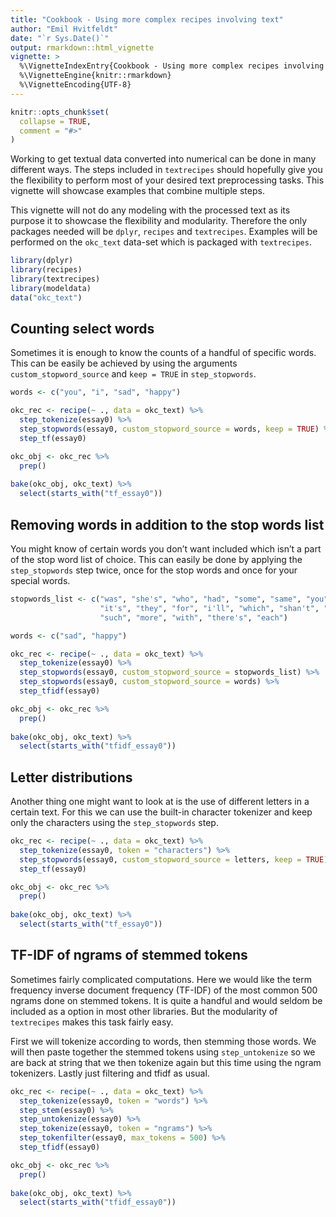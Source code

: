 ```yaml
---
title: "Cookbook - Using more complex recipes involving text"
author: "Emil Hvitfeldt"
date: "`r Sys.Date()`"
output: rmarkdown::html_vignette
vignette: >
  %\VignetteIndexEntry{Cookbook - Using more complex recipes involving text}
  %\VignetteEngine{knitr::rmarkdown}
  %\VignetteEncoding{UTF-8}
---
```


```r
knitr::opts_chunk$set(
  collapse = TRUE,
  comment = "#>"
)
```

Working to get textual data converted into numerical can be done in many different ways. The steps included in `textrecipes` should hopefully give you the flexibility to perform most of your desired text preprocessing tasks. This vignette will showcase examples that combine multiple steps.  

This vignette will not do any modeling with the processed text as its purpose it to showcase the flexibility and modularity. Therefore the only packages needed will be `dplyr`, `recipes` and `textrecipes`. Examples will be performed on the `okc_text` data-set which is packaged with `textrecipes`.

```r
library(dplyr)
library(recipes)
library(textrecipes)
library(modeldata)
data("okc_text")
```

## Counting select words

Sometimes it is enough to know the counts of a handful of specific words. This can be easily be achieved by using the arguments `custom_stopword_source` and `keep = TRUE` in `step_stopwords`. 

```r
words <- c("you", "i", "sad", "happy")

okc_rec <- recipe(~ ., data = okc_text) %>%
  step_tokenize(essay0) %>%
  step_stopwords(essay0, custom_stopword_source = words, keep = TRUE) %>% 
  step_tf(essay0)

okc_obj <- okc_rec %>%
  prep()
   
bake(okc_obj, okc_text) %>%
  select(starts_with("tf_essay0"))
```

## Removing words in addition to the stop words list

You might know of certain words you don't want included which isn't a part of the stop word list of choice. This can easily be done by applying the `step_stopwords` step twice, once for the stop words and once for your special words.

```r
stopwords_list <- c("was", "she's", "who", "had", "some", "same", "you", "most", 
                    "it's", "they", "for", "i'll", "which", "shan't", "we're", 
                    "such", "more", "with", "there's", "each")

words <- c("sad", "happy")

okc_rec <- recipe(~ ., data = okc_text) %>%
  step_tokenize(essay0) %>%
  step_stopwords(essay0, custom_stopword_source = stopwords_list) %>% 
  step_stopwords(essay0, custom_stopword_source = words) %>% 
  step_tfidf(essay0)

okc_obj <- okc_rec %>%
  prep()
   
bake(okc_obj, okc_text) %>%
  select(starts_with("tfidf_essay0"))
```

## Letter distributions

Another thing one might want to look at is the use of different letters in a certain text. For this we can use the built-in character tokenizer and keep only the characters using the `step_stopwords` step.

```r
okc_rec <- recipe(~ ., data = okc_text) %>%
  step_tokenize(essay0, token = "characters") %>%
  step_stopwords(essay0, custom_stopword_source = letters, keep = TRUE) %>%
  step_tf(essay0)

okc_obj <- okc_rec %>%
  prep()
   
bake(okc_obj, okc_text) %>%
  select(starts_with("tf_essay0"))
```

## TF-IDF of ngrams of stemmed tokens

Sometimes fairly complicated computations. Here we would like the term frequency inverse document frequency (TF-IDF) of the most common 500 ngrams done on stemmed tokens. It is quite a handful and would seldom be included as a option in most other libraries. But the modularity of `textrecipes` makes this task fairly easy.  

First we will tokenize according to words, then stemming those words. We will then paste together the stemmed tokens using `step_untokenize` so we are back at string that we then tokenize again but this time using the ngram tokenizers. Lastly just filtering and tfidf as usual.

```r
okc_rec <- recipe(~ ., data = okc_text) %>%
  step_tokenize(essay0, token = "words") %>%
  step_stem(essay0) %>%
  step_untokenize(essay0) %>%
  step_tokenize(essay0, token = "ngrams") %>%
  step_tokenfilter(essay0, max_tokens = 500) %>%
  step_tfidf(essay0)

okc_obj <- okc_rec %>%
  prep()
   
bake(okc_obj, okc_text) %>%
  select(starts_with("tfidf_essay0"))
```


